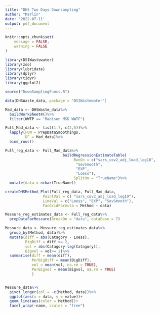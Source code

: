 ```yaml
---
title: "DHS Two Days Downsampling"
author: "Marlin"
date: '2022-07-11'
output: pdf_document
---
```



```r
knitr::opts_chunk$set(
	message = FALSE,
	warning = FALSE
)
```

```r
library(DSIWastewater)
library(zoo)
library(lubridate)
library(dplyr)
library(tidyr)
library(ggplot2)
```

```r
source("DownSamplingFuncs.R")
```

```r
data(DHSWaste_data, package = "DSIWastewater")

Mad_data <- DHSWaste_data%>%
  buildWorkSheet4()%>%
  filter(WWTP == "Madison MSD WWTF")

```

```r
Full_Mad_data <- list(1:7, c(2,5))%>%
  lapply(FUN = PrepDataSmoothings,
         DF = Mad_data)%>%
  bind_rows()

Full_reg_data <- Full_Mad_data%>%
                          buildRegressionEstimateTable(
                               RunOn = c("sars_cov2_adj_load_log10",
                                "SevSmooth",
                                "EXP",
                                "Loess"),
                               SplitOn = "TrueName")%>%
  mutate(data = nchar(TrueName))

```


```r

createDHSMethod_Plot(Full_reg_data, Full_Mad_data, 
                 PointVal = c( "sars_cov2_adj_load_log10"),
                 LineVal = c("Loess", "EXP", "SevSmooth"),
                 FacGridFormula = Method ~ data)
```


```r


Messure_reg_estimates_data <- Full_reg_data%>%
  prepDataForMessure(BreakOn = "data", dataBase = 7)

Messure_data <- Messure_reg_estimates_data%>%
  group_by(Method, data)%>%
  mutate(diff = abs(Catagory - Loess),
         BigDiff = diff >= 2,
         vol = abs(Catagory-lag(Catagory)),
         Bigvol = vol>= 2)%>%
  summarise(diff = mean(diff),
            PerBigDiff = mean(BigDiff),
            vol = mean(vol, na.rm = TRUE),
            PerBigvol = mean(Bigvol, na.rm = TRUE)
            )


Messure_data%>%
  pivot_longer(col = -c(Method, data))%>%
  ggplot(aes(x = data, y = value))+
  geom_line(aes(color = Method))+
  facet_wrap(~name, scales = "free")
```
